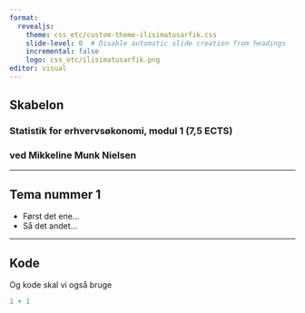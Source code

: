 ```yaml
---
format: 
  revealjs:
    theme: css_etc/custom-theme-ilisimatusarfik.css
    slide-level: 0  # Disable automatic slide creation from headings
    incremental: false 
    logo: css_etc/ilisimatusarfik.png
editor: visual
---
```


:::{.center}

# Skabelon

### Statistik for erhvervsøkonomi, modul 1 (7,5 ECTS)

### ved Mikkeline Munk Nielsen

:::

---

## Tema nummer 1

* Først det ene...
* Så det andet...

---

## Kode

Og kode skal vi også bruge

```r
1 + 1
```
